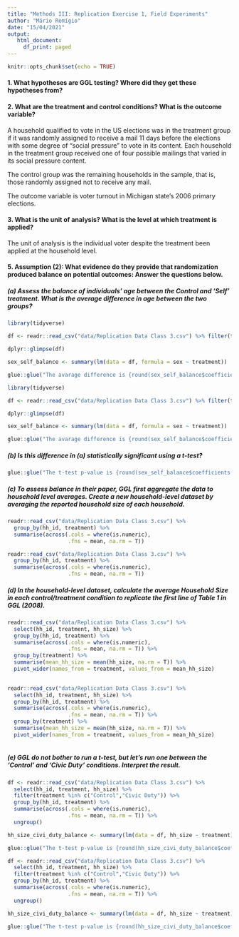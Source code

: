 ```yaml
---
title: "Methods III: Replication Exercise 1, Field Experiments"
author: "Mário Remígio"
date: "15/04/2021"
output: 
   html_document:
     df_print: paged
---
```


```r
knitr::opts_chunk$set(echo = TRUE)
```


#### __1. What hypotheses are GGL testing? Where did they get these hypotheses from?__

#### __2. What are the treatment and control conditions? What is the outcome variable?__


A household qualified to vote in the US elections was in the treatment group if it was randomly assigned to receive a mail 11 days before the elections with some degree of "social pressure" to vote in its content. Each household in the treatment group received one of four possible mailings that varied in its social pressure content. 

The control group was the remaining households in the sample, that is, those randomly assigned not to receive any mail.

The outcome variable is voter turnout in Michigan state's 2006 primary elections.


#### __3. What is the unit of analysis? What is the level at which treatment is applied?__

The unit of analysis is the individual voter despite the treatment been applied at the household level.

#### __5. Assumption (2): What evidence do they provide that randomization produced balance on potential outcomes: Answer the questions below.__



##### __(a) Assess the balance of individuals’ age between the Control and ‘Self’ treatment. What is the average difference in age between the two groups?__

```r
library(tidyverse)

df <- readr::read_csv("data/Replication Data Class 3.csv") %>% filter(treatment %in% c("Self", "Control"))

dplyr::glimpse(df)

sex_self_balance <- summary(lm(data = df, formula = sex ~ treatment))

glue::glue("The avarage difference is {round(sex_self_balance$coefficients[2,1], digits = 5)}")

```
```r
library(tidyverse)

df <- readr::read_csv("data/Replication Data Class 3.csv") %>% filter(treatment %in% c("Self", "Control"))

dplyr::glimpse(df)

sex_self_balance <- summary(lm(data = df, formula = sex ~ treatment))

```
```r
glue::glue("The avarage difference is {round(sex_self_balance$coefficients[2,1], digits = 5)}")

```



##### __(b) Is this difference in (a) statistically significant using a t-test?__

```r
glue::glue("The t-test p-value is {round(sex_self_balance$coefficients[2,4], digits = 2)}. The difference is not statistically significant")

```

##### __(c) To assess balance in their paper, GGL first aggregate the data to household level averages. Create a new household-level dataset by averaging the reported household size of each household.__

```r

readr::read_csv("data/Replication Data Class 3.csv") %>% 
  group_by(hh_id, treatment) %>% 
  summarise(across(.cols = where(is.numeric),
                   .fns = mean, na.rm = T))

```

```r

readr::read_csv("data/Replication Data Class 3.csv") %>% 
  group_by(hh_id, treatment) %>% 
  summarise(across(.cols = where(is.numeric),
                   .fns = mean, na.rm = T))

```

##### __(d) In the household-level dataset, calculate the average Household Size in each control/treatment condition to replicate the first line of Table 1 in GGL (2008).__

```r
readr::read_csv("data/Replication Data Class 3.csv") %>% 
  select(hh_id, treatment, hh_size) %>% 
  group_by(hh_id, treatment) %>% 
  summarise(across(.cols = where(is.numeric),
                   .fns = mean, na.rm = T)) %>%
  group_by(treatment) %>% 
  summarise(mean_hh_size = mean(hh_size, na.rm = T)) %>%
  pivot_wider(names_from = treatment, values_from = mean_hh_size)
  

```

```r
readr::read_csv("data/Replication Data Class 3.csv") %>% 
  select(hh_id, treatment, hh_size) %>% 
  group_by(hh_id, treatment) %>% 
  summarise(across(.cols = where(is.numeric),
                   .fns = mean, na.rm = T)) %>%
  group_by(treatment) %>% 
  summarise(mean_hh_size = mean(hh_size, na.rm = T)) %>%
  pivot_wider(names_from = treatment, values_from = mean_hh_size)
  
```



##### __(e) GGL do not bother to run a t-test, but let’s run one between the ‘Control’ and ‘Civic Duty’ conditions. Interpret the result.__
```r
df <- readr::read_csv("data/Replication Data Class 3.csv") %>% 
  select(hh_id, treatment, hh_size) %>% 
  filter(treatment %in% c("Control","Civic Duty")) %>% 
  group_by(hh_id, treatment) %>% 
  summarise(across(.cols = where(is.numeric),
                   .fns = mean, na.rm = T)) %>% 
  ungroup()

hh_size_civi_duty_balance <- summary(lm(data = df, hh_size ~ treatment))

glue::glue("The t-test p-value is {round(hh_size_civi_duty_balance$coefficients[2,4] ,digits = 2)}. We don't have 'good evidence' to reject the null hypothesis. There is no statistical difference in household size between the control group and the civic duty group.")


```
```r
df <- readr::read_csv("data/Replication Data Class 3.csv") %>% 
  select(hh_id, treatment, hh_size) %>% 
  filter(treatment %in% c("Control","Civic Duty")) %>% 
  group_by(hh_id, treatment) %>% 
  summarise(across(.cols = where(is.numeric),
                   .fns = mean, na.rm = T)) %>% 
  ungroup()

hh_size_civi_duty_balance <- summary(lm(data = df, hh_size ~ treatment))

glue::glue("The t-test p-value is {round(hh_size_civi_duty_balance$coefficients[2,4] ,digits = 2)}. We don't have 'good evidence' to reject the null hypothesis. There is no statistical difference in household size between the control group and the civic duty group.")


```



